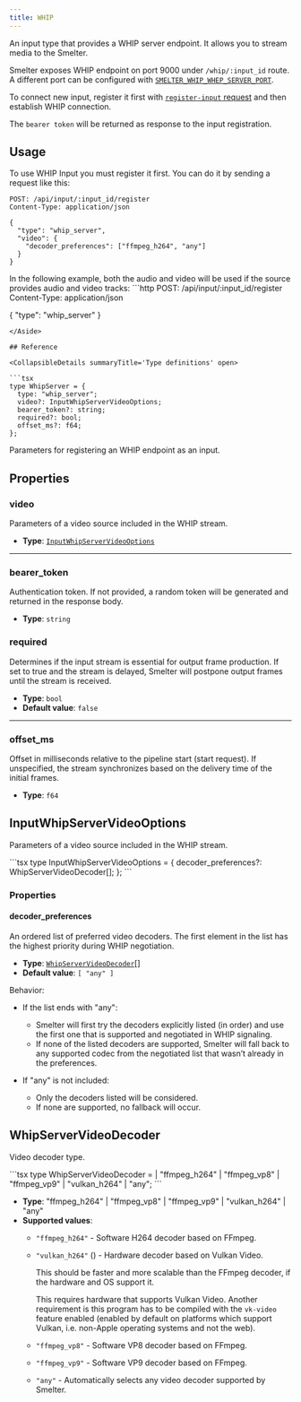```yaml
---
title: WHIP
---
```


An input type that provides a WHIP server endpoint. It allows you to stream media to the Smelter.

Smelter exposes WHIP endpoint on port 9000 under `/whip/:input_id` route. A different port can be
configured with [`SMELTER_WHIP_WHEP_SERVER_PORT`](/deployment/configuration#smelter_whip_whep_server_port).

To connect new input, register it first with [`register-input` request](/http-api/routes#register-input)
and then establish WHIP connection.

The `bearer token` will be returned as response to the input registration.

## Usage

To use WHIP Input you must register it first. You can do it by sending a request like this:

<CollapsibleDetails summaryTitle='Example request' open>

```http
POST: /api/input/:input_id/register
Content-Type: application/json

{
  "type": "whip_server",
  "video": {
    "decoder_preferences": ["ffmpeg_h264", "any"]
  }
}
```
</CollapsibleDetails>

<Aside>
In the following example, both the audio and video will be used if the source provides audio and video tracks:
```http
POST: /api/input/:input_id/register
Content-Type: application/json

{
  "type": "whip_server"
}
```
</Aside>

## Reference

<CollapsibleDetails summaryTitle='Type definitions' open>

```tsx
type WhipServer = {
  type: "whip_server";
  video?: InputWhipServerVideoOptions;
  bearer_token?: string;
  required?: bool;
  offset_ms?: f64;
};
```
</CollapsibleDetails>

Parameters for registering an WHIP endpoint as an input.

## Properties

### video
Parameters of a video source included in the WHIP stream.

- **Type**: [`InputWhipServerVideoOptions`](#inputwhipservervideooptions)

---

### bearer_token
Authentication token. If not provided, a random token
will be generated and returned in the response body.

- **Type**: `string` 

### required
Determines if the input stream is essential for output frame production. If set to true and the stream is delayed, Smelter will postpone output frames until the stream is received.

- **Type**: `bool`
- **Default value**: `false`

---

### offset_ms
Offset in milliseconds relative to the pipeline start (start request). If unspecified, the stream synchronizes based on the delivery time of the initial frames.

- **Type**: `f64`

## InputWhipServerVideoOptions
Parameters of a video source included in the WHIP stream.

<CollapsibleDetails summaryTitle='Type definitions' open>
```tsx
type InputWhipServerVideoOptions = {
    decoder_preferences?: WhipServerVideoDecoder[];
};
```
</CollapsibleDetails>

### Properties

#### decoder_preferences
An ordered list of preferred video decoders. The first element in the list has the highest priority during WHIP negotiation.
- **Type**: [`WhipServerVideoDecoder`](#whipservervideodecoder)[]
- **Default value**: `[ "any" ]`

Behavior:
- If the list ends with "any":
  - Smelter will first try the decoders explicitly listed (in order) and use the first one that is supported and negotiated in WHIP signaling.
  - If none of the listed decoders are supported, Smelter will fall back to any supported codec from the negotiated list that wasn’t already in the preferences.

- If "any" is not included:
  - Only the decoders listed will be considered.
  - If none are supported, no fallback will occur.

## WhipServerVideoDecoder
Video decoder type.

<CollapsibleDetails summaryTitle='Type definitions' open>
```tsx
type WhipServerVideoDecoder =
  | "ffmpeg_h264"
  | "ffmpeg_vp8"
  | "ffmpeg_vp9"
  | "vulkan_h264"
  | "any";
```
</CollapsibleDetails>

- **Type**: "ffmpeg_h264" | "ffmpeg_vp8" | "ffmpeg_vp9" | "vulkan_h264" | "any"
- **Supported values**:
  - `"ffmpeg_h264"` - Software H264 decoder based on FFmpeg.
  - `"vulkan_h264"` (<Badge text="Required feature:vk-video" variant="note" />) - Hardware decoder based on Vulkan Video.
    
    This should be faster and more scalable than the FFmpeg decoder, if the hardware and OS
    support it.
    
    This requires hardware that supports Vulkan Video. Another requirement is this program has
    to be compiled with the `vk-video` feature enabled (enabled by default on platforms which
    support Vulkan, i.e. non-Apple operating systems and not the web).
  - `"ffmpeg_vp8"` - Software VP8 decoder based on FFmpeg.
  - `"ffmpeg_vp9"` - Software VP9 decoder based on FFmpeg.
  - `"any"` - Automatically selects any video decoder supported by Smelter.
